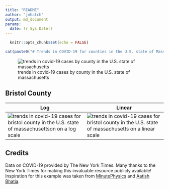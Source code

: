 ```yaml
---
title: "README"
author: "jmhatch"
output: md_document
params:
  date: !r Sys.Date()
---
```


```r
  knitr::opts_chunk$set(echo = FALSE)
```

```r
cat(paste0("# Trends in COVID-19 for counties in the U.S. state of Massachusetts (updated on ", params$date, ")\n"))
```

![trends in covid-19 cases by county in the U.S. state of massachusetts](./images/ma_county_covid.png)

## Bristol County

| Log  | Linear |
| ------------- | ------------- | 
| ![trends in covid-19 cases for bristol county in the U.S. state of massachusettson on a log scale](./images/bristol_county_covid_log.png) | ![trends in covid-19 cases for bristol county in the U.S. state of massachusetts on a linear scale](./images/bristol_county_covid_linear.png) |

## Credits

Data on COVID-19 provided by The New York Times. Many thanks to the New York Times for making this invaluable resource publicly available! Inspiration for this example was taken from [MinutePhysics](https://www.youtube.com/watch?v=54XLXg4fYsc) and [Aatish Bhatia](http://aatishb.com/covidtrends/).
